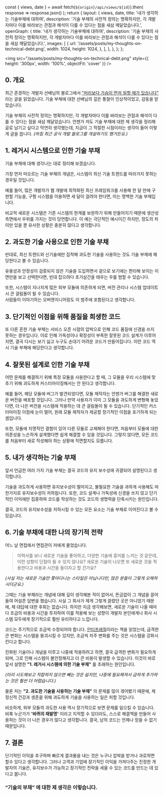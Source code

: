   const { views, date } = await fetch(`${origin}/api/views/${id}`).then(
    response => response.json()
  );
  return {
    layout: {
      views,
      date,
      title: '내가 생각하는 기술부채에 대하여',
      description:
        '기술 부채의 사전적 정의는 명확하지만, 각 개발자마다 이를 바라보는 관점과 해석이 다를 수 있다는 점을 새삼 깨달았습니다.',
      openGraph: {
        title: '내가 생각하는 기술부채에 대하여',
        description:
          '기술 부채의 사전적 정의는 명확하지만, 각 개발자마다 이를 바라보는 관점과 해석이 다를 수 있다는 점을 새삼 깨달았습니다.',
        images: [
          {
            url: '/assets/posts/my-thoughts-on-technical-debt.png',
            width: 1024,
            height: 1024,
          },
        ],
      },
    },
  };
};

<img
  src="/assets/posts/my-thoughts-on-technical-debt.png"
  style={{ height: '300px', width: '100%', objectFit: 'cover' }}
/>

## 0. 개요

최근 존경하는 개발자 선배님의 블로그에서 ["머리보다 가슴이 먼저 일할 때가 있습니다"](https://medium.com/@ysyang/b8056b8f1435) 라는 글을 읽었습니다. 기술 부채에 대한 선배님의 깊은 통찰이 인상적이었고, 감동을 받았습니다.

기술 부채의 사전적 정의는 명확하지만, 각 개발자마다 이를 바라보는 관점과 해석이 다를 수 있다는 점을 새삼 깨달았습니다. 언젠가 저도 기술 부채에 대한 제 생각을 정리해 글로 남기고 싶다고 막연히 생각했는데, 지금이 그 적절한 시점이라는 생각이 들어 이렇게 글을 씁니다. _(마침 최근 공식 개발 블로그를 개설하기도 했거든요.)_

## 1. 레거시 시스템으로 인한 기술 부채

기술 부채에 대해 생각나는 대로 정리해 보겠습니다.

가장 먼저 떠오르는 기술 부채의 개념은, 시스템이 최신 기술 트렌드를 따라가지 못하는 경우일 것입니다.

예를 들어, 많은 개발자가 웹 개발에 최적화된 최신 프레임워크를 사용해 한 달 만에 구현할 기능을, 구형 시스템을 이용하면 세 달이 걸려야 한다면, 이는 명백한 기술 부채입니다.

비교적 새로운 시스템은 기존 시스템의 한계를 보완하기 위해 만들어지기 때문에 생산성 측면에서 우위를 가지는 것이 당연합니다. 이 예는 극단적인 예시이긴 하지만, 정도의 차이만 있을 뿐 유사한 상황은 충분히 많다고 생각합니다.

## 2. 과도한 기술 사용으로 인한 기술 부채

반대로, 최신 트렌드와 신기술에만 집착해 과도한 기술을 사용하는 것도 기술 부채에 해당한다고 볼 수 있습니다.

유용성과 안정성이 검증되지 않은 기술을 도입하면서 겉으로 보기에는 편리해 보이는 이면만을 보고 선택한다면, 빈대 잡으려다 초가삼간을 태우는 우를 범할 수 있습니다.

또한, 시스템이 지나치게 많은 외부 모듈에 의존하게 되면, 버전 관리나 시스템 업데이트 시 큰 걸림돌이 될 수 있습니다.  
사람들이 이야기하는 오버엔지니어링도 이 범주에 포함된다고 생각합니다.

## 3. 단기적인 이점을 위해 품질을 희생한 코드

또 다른 흔한 기술 부채는 서비스 오픈 시점의 압박으로 인해 코드 품질에 신경을 쓰지 못하는 경우입니다. 이로 인해 가독성이나 확장성이 부족한 잘못된 코드 설계가 이루어지면, 결국 다시는 보기 싫고 누구도 손대기 어려운 코드가 만들어집니다. 이런 코드 역시 기술 부채에 해당한다고 생각합니다.

## 4. 잘못된 설계로 인한 기술 부채

어떤 문제를 해결하기 위해 특정 모듈을 사용한다고 할 때, 그 모듈을 우리 시스템에 맞추기 위해 과도하게 커스터마이징해서는 안 된다고 생각합니다.

예를 들어, 해당 모듈에 버그가 발견되었다면, 모듈 제작자는 언젠가 버그를 해결한 새로운 버전을 배포할 것입니다. 그러나 만약 사용자가 이미 그 모듈을 과도하게 변형해 놓았다면, 더 나은 버전을 시스템에 적용하는 데 큰 걸림돌이 될 수 있습니다. 단기적인 커스터마이징 이점에 눈이 멀어, 원래 모듈 제작자가 제공할 장기적인 이점을 포기하게 되는 셈입니다.  

또한, 모듈에 치명적인 결함이 있어 다른 모듈로 교체해야 한다면, 처음부터 모듈에 대한 의존성을 느슨하게 설계했다면 쉽게 해결할 수 있을 것입니다. 그렇지 않다면, 모든 코드를 처음부터 새로 작성해야 하는 상황에 직면할지도 모릅니다.

## 5. 내가 생각하는 기술 부채

앞서 언급한 여러 가지 기술 부채는 결국 코드의 유지 보수성에 귀결되어 설명된다고 생각합니다.

기술을 과도하게 사용하면 유지보수성이 떨어지고, 불필요한 기술을 과하게 사용해도 마찬가지로 유지보수성이 저하됩니다. 또한, 코드 설계나 가독성에 신경을 쓰지 않고 단기적인 이익에만 집중하여 코드를 작성하는 것도 코드의 생명력을 단축시키는 원인입니다.

결국, 코드의 유지보수성을 저하시킬 수 있는 모든 요소는 기술 부채로 이어진다고 볼 수 있습니다.

## 6. 기술 부채에 대한 나의 장기적 전략

어느 날 면접에서 면접관이 저에게 물었습니다.

> 이력서를 보니 새로운 기술을 좋아하고, 다양한 기술에 흥미를 느끼는 것 같은데, 이런 성향이 단점이 될 수 있지 않나요? 새로운 기술이 나오면 또 새로운 것을 적용한다고 비용과 시간을 들이자고 할 건가요?

_(사실 저는 새로운 기술만 쫓아다니는 스타일은 아닙니다만, 많은 분들이 그렇게 오해하시더군요.)_

그때는 기술 부채라는 개념에 대해 깊이 생각해본 적이 없어서, 뜬금없이 그 개념을 끌어들여 어설픈 답변을 했습니다. 사실 그 회사가 제게 그렇게 끌렸던 곳은 아니었기 때문에, 제 대답에 대한 후회는 없습니다. 하지만 지금 생각해보면, 새로운 기술이 나올 때마다 조금의 비용과 시간을 투자하여 이를 적용해 보는 성향이 개발자 본인에게나 회사 시스템 모두에게 장기적으로 훨씬 유리하다고 느낍니다.

코드는 주기적으로 조금씩 수정되어야 합니다. [안티프래질](https://www.yes24.com/Product/Goods/11087684)이라는 책을 읽었는데, 급격한 큰 변화는 시스템을 붕괴시킬 수 있지만, 조금씩 자주 변화를 주는 것은 시스템을 강화시킨다고 합니다.

진화된 기술이나 개념을 미루고 나중에 적용하려고 하면, 결국 급격한 변화가 필요하게 되며, 그로 인해 시스템이 불안정해지고 더 큰 비용이 발생할 수 있습니다. 이것이 바로 앞서 설명한 **"1. 레거시 시스템에 의한 기술 부채"** 를 초래하는 원인입니다.

_(미리 시도해보고 적합하지 않으면 빼는 것은 쉽지만, 나중에 필요해져서 급하게 추가하는 것은 훨씬 더 어렵습니다.)_

물론 저는 **"2. 과도한 기술을 사용하는 기술 부채"** 의 문제를 많이 겪어봤기 때문에, 제 정신적 건강과 생존을 위해 과도하게 기술을 사용하는 일은 피할 것입니다.

비슷하게, 외부 모듈의 과도한 사용 역시 장기적으로 보면 문제를 일으킬 수 있습니다. 비록 누군가가 **'바퀴의 재발명'** 이라고 지적할 수 있더라도, 스스로 해결책을 만들어 사용하는 것이 더 나은 경우가 많다고 생각합니다. 결국, 남의 코드는 언제나 믿을 수 없기 때문입니다.

## 7. 결론

단기적인 이익을 추구하며 빠르게 결과물을 내는 것은 누구나 압박을 받거나 과로하면 할수 있다고 생각합니다. 그러나 고객과 기업에 장기적인 이익을 가져다주는 진정한 개발자의 기술은, 유지보수가 가능하고 장기적인 전략을 세울 수 있는 코드를 만드는 데 있다고 봅니다.

### **“기술의 부채”** 에 대한 제 생각은 이렇습니다.
